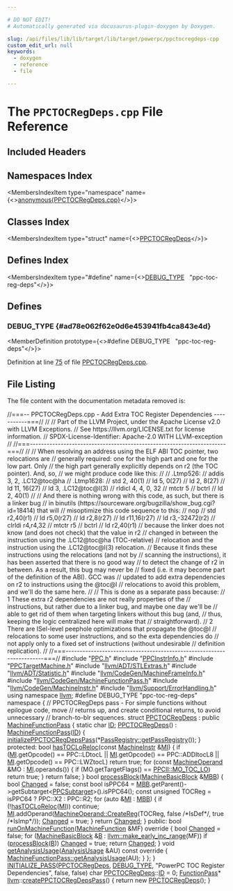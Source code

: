 ```yaml
---

# DO NOT EDIT!
# Automatically generated via docusaurus-plugin-doxygen by Doxygen.

slug: /api/files/lib/lib/target/lib/target/powerpc/ppctocregdeps-cpp
custom_edit_url: null
keywords:
  - doxygen
  - reference
  - file

---
```





# The `PPCTOCRegDeps.cpp` File Reference

<DoxygenPage pluginConfig={pluginConfig}>



## Included Headers

<IncludesList>
<IncludesListItem
  filePath="PPC.h"
  permalink="/docs/api/files/lib/lib/target/lib/target/powerpc/ppc-h"
  isLocal="true" />
<IncludesListItem
  filePath="PPCInstrInfo.h"
  permalink="/docs/api/files/lib/lib/target/lib/target/powerpc/ppcinstrinfo-h"
  isLocal="true" />
<IncludesListItem
  filePath="PPCTargetMachine.h"
  permalink="/docs/api/files/lib/lib/target/lib/target/powerpc/ppctargetmachine-h"
  isLocal="true" />
<IncludesListItem
  filePath="llvm/ADT/STLExtras.h"
  permalink="/docs/api/files/include/include/llvm/include/llvm/adt/stlextras-h"
  isLocal="true" />
<IncludesListItem
  filePath="llvm/ADT/Statistic.h"
  permalink="/docs/api/files/include/include/llvm/include/llvm/adt/statistic-h"
  isLocal="true" />
<IncludesListItem
  filePath="llvm/CodeGen/MachineFrameInfo.h"
  permalink="/docs/api/files/include/include/llvm/include/llvm/codegen/machineframeinfo-h"
  isLocal="true" />
<IncludesListItem
  filePath="llvm/CodeGen/MachineFunctionPass.h"
  permalink="/docs/api/files/include/include/llvm/include/llvm/codegen/machinefunctionpass-h"
  isLocal="true" />
<IncludesListItem
  filePath="llvm/CodeGen/MachineInstr.h"
  permalink="/docs/api/files/include/include/llvm/include/llvm/codegen/machineinstr-h"
  isLocal="true" />
<IncludesListItem
  filePath="llvm/Support/ErrorHandling.h"
  permalink="/docs/api/files/include/include/llvm/include/llvm/support/errorhandling-h"
  isLocal="true" />
</IncludesList>

## Namespaces Index

<MembersIndex>

<MembersIndexItem
  type="namespace"
  name={<><a href="/docs/api/namespaces/anonymous-ppctocregdeps-cpp-">anonymous&#123;PPCTOCRegDeps.cpp&#125;</a></>}>
</MembersIndexItem>

</MembersIndex>

## Classes Index

<MembersIndex>

<MembersIndexItem
  type="struct"
  name={<><a href="/docs/api/structs/anonymous-namespace-ppctocregdeps-cpp-/ppctocregdeps">PPCTOCRegDeps</a></>}>
</MembersIndexItem>

</MembersIndex>

## Defines Index

<MembersIndex>

<MembersIndexItem
  type="#define"
  name={<><a href="#ad78e062f62e0d6e453941fb4ca843e4d">DEBUG&#95;TYPE</a>&nbsp;&nbsp;&nbsp;&quot;ppc-toc-reg-deps&quot;</>}>
</MembersIndexItem>

</MembersIndex>


<SectionDefinition>

## Defines

### DEBUG&#95;TYPE {#ad78e062f62e0d6e453941fb4ca843e4d}

<MemberDefinition
  prototype={<>#define DEBUG&#95;TYPE&nbsp;&nbsp;&nbsp;&quot;ppc-toc-reg-deps&quot;</>}>

Definition at line <a href="#l00075">75</a> of file <a href="/docs/api/files/lib/lib/target/lib/target/powerpc/ppctocregdeps-cpp">PPCTOCRegDeps.cpp</a>.
</MemberDefinition>

</SectionDefinition>

## File Listing

The file content with the documentation metadata removed is:

<ProgramListing>

<Link id="l00001" /><CodeLine lineNumber="1"><Highlight kind="comment">//===-- PPCTOCRegDeps.cpp - Add Extra TOC Register Dependencies -----------===//</Highlight><Highlight kind="normal"></Highlight></CodeLine>
<Link id="l00002" /><CodeLine lineNumber="2"><Highlight kind="normal"></Highlight><Highlight kind="comment">//</Highlight><Highlight kind="normal"></Highlight></CodeLine>
<Link id="l00003" /><CodeLine lineNumber="3"><Highlight kind="normal"></Highlight><Highlight kind="comment">// Part of the LLVM Project, under the Apache License v2.0 with LLVM Exceptions.</Highlight><Highlight kind="normal"></Highlight></CodeLine>
<Link id="l00004" /><CodeLine lineNumber="4"><Highlight kind="normal"></Highlight><Highlight kind="comment">// See https://llvm.org/LICENSE.txt for license information.</Highlight><Highlight kind="normal"></Highlight></CodeLine>
<Link id="l00005" /><CodeLine lineNumber="5"><Highlight kind="normal"></Highlight><Highlight kind="comment">// SPDX-License-Identifier: Apache-2.0 WITH LLVM-exception</Highlight><Highlight kind="normal"></Highlight></CodeLine>
<Link id="l00006" /><CodeLine lineNumber="6"><Highlight kind="normal"></Highlight><Highlight kind="comment">//</Highlight><Highlight kind="normal"></Highlight></CodeLine>
<Link id="l00007" /><CodeLine lineNumber="7"><Highlight kind="normal"></Highlight><Highlight kind="comment">//===----------------------------------------------------------------------===//</Highlight><Highlight kind="normal"></Highlight></CodeLine>
<Link id="l00008" /><CodeLine lineNumber="8"><Highlight kind="normal"></Highlight><Highlight kind="comment">//</Highlight><Highlight kind="normal"></Highlight></CodeLine>
<Link id="l00009" /><CodeLine lineNumber="9"><Highlight kind="normal"></Highlight><Highlight kind="comment">// When resolving an address using the ELF ABI TOC pointer, two relocations are</Highlight><Highlight kind="normal"></Highlight></CodeLine>
<Link id="l00010" /><CodeLine lineNumber="10"><Highlight kind="normal"></Highlight><Highlight kind="comment">// generally required: one for the high part and one for the low part. Only</Highlight><Highlight kind="normal"></Highlight></CodeLine>
<Link id="l00011" /><CodeLine lineNumber="11"><Highlight kind="normal"></Highlight><Highlight kind="comment">// the high part generally explicitly depends on r2 (the TOC pointer). And, so,</Highlight><Highlight kind="normal"></Highlight></CodeLine>
<Link id="l00012" /><CodeLine lineNumber="12"><Highlight kind="normal"></Highlight><Highlight kind="comment">// we might produce code like this:</Highlight><Highlight kind="normal"></Highlight></CodeLine>
<Link id="l00013" /><CodeLine lineNumber="13"><Highlight kind="normal"></Highlight><Highlight kind="comment">//</Highlight><Highlight kind="normal"></Highlight></CodeLine>
<Link id="l00014" /><CodeLine lineNumber="14"><Highlight kind="normal"></Highlight><Highlight kind="comment">// .Ltmp526:</Highlight><Highlight kind="normal"></Highlight></CodeLine>
<Link id="l00015" /><CodeLine lineNumber="15"><Highlight kind="normal"></Highlight><Highlight kind="comment">//         addis 3, 2, .LC12@toc@ha</Highlight><Highlight kind="normal"></Highlight></CodeLine>
<Link id="l00016" /><CodeLine lineNumber="16"><Highlight kind="normal"></Highlight><Highlight kind="comment">// .Ltmp1628:</Highlight><Highlight kind="normal"></Highlight></CodeLine>
<Link id="l00017" /><CodeLine lineNumber="17"><Highlight kind="normal"></Highlight><Highlight kind="comment">//         std 2, 40(1)</Highlight><Highlight kind="normal"></Highlight></CodeLine>
<Link id="l00018" /><CodeLine lineNumber="18"><Highlight kind="normal"></Highlight><Highlight kind="comment">//         ld 5, 0(27)</Highlight><Highlight kind="normal"></Highlight></CodeLine>
<Link id="l00019" /><CodeLine lineNumber="19"><Highlight kind="normal"></Highlight><Highlight kind="comment">//         ld 2, 8(27)</Highlight><Highlight kind="normal"></Highlight></CodeLine>
<Link id="l00020" /><CodeLine lineNumber="20"><Highlight kind="normal"></Highlight><Highlight kind="comment">//         ld 11, 16(27)</Highlight><Highlight kind="normal"></Highlight></CodeLine>
<Link id="l00021" /><CodeLine lineNumber="21"><Highlight kind="normal"></Highlight><Highlight kind="comment">//         ld 3, .LC12@toc@l(3)</Highlight><Highlight kind="normal"></Highlight></CodeLine>
<Link id="l00022" /><CodeLine lineNumber="22"><Highlight kind="normal"></Highlight><Highlight kind="comment">//         rldicl 4, 4, 0, 32</Highlight><Highlight kind="normal"></Highlight></CodeLine>
<Link id="l00023" /><CodeLine lineNumber="23"><Highlight kind="normal"></Highlight><Highlight kind="comment">//         mtctr 5</Highlight><Highlight kind="normal"></Highlight></CodeLine>
<Link id="l00024" /><CodeLine lineNumber="24"><Highlight kind="normal"></Highlight><Highlight kind="comment">//         bctrl</Highlight><Highlight kind="normal"></Highlight></CodeLine>
<Link id="l00025" /><CodeLine lineNumber="25"><Highlight kind="normal"></Highlight><Highlight kind="comment">//         ld 2, 40(1)</Highlight><Highlight kind="normal"></Highlight></CodeLine>
<Link id="l00026" /><CodeLine lineNumber="26"><Highlight kind="normal"></Highlight><Highlight kind="comment">//</Highlight><Highlight kind="normal"></Highlight></CodeLine>
<Link id="l00027" /><CodeLine lineNumber="27"><Highlight kind="normal"></Highlight><Highlight kind="comment">// And there is nothing wrong with this code, as such, but there is a linker bug</Highlight><Highlight kind="normal"></Highlight></CodeLine>
<Link id="l00028" /><CodeLine lineNumber="28"><Highlight kind="normal"></Highlight><Highlight kind="comment">// in binutils (https://sourceware.org/bugzilla/show&#95;bug.cgi?id=18414) that will</Highlight><Highlight kind="normal"></Highlight></CodeLine>
<Link id="l00029" /><CodeLine lineNumber="29"><Highlight kind="normal"></Highlight><Highlight kind="comment">// misoptimize this code sequence to this:</Highlight><Highlight kind="normal"></Highlight></CodeLine>
<Link id="l00030" /><CodeLine lineNumber="30"><Highlight kind="normal"></Highlight><Highlight kind="comment">//         nop</Highlight><Highlight kind="normal"></Highlight></CodeLine>
<Link id="l00031" /><CodeLine lineNumber="31"><Highlight kind="normal"></Highlight><Highlight kind="comment">//         std     r2,40(r1)</Highlight><Highlight kind="normal"></Highlight></CodeLine>
<Link id="l00032" /><CodeLine lineNumber="32"><Highlight kind="normal"></Highlight><Highlight kind="comment">//         ld      r5,0(r27)</Highlight><Highlight kind="normal"></Highlight></CodeLine>
<Link id="l00033" /><CodeLine lineNumber="33"><Highlight kind="normal"></Highlight><Highlight kind="comment">//         ld      r2,8(r27)</Highlight><Highlight kind="normal"></Highlight></CodeLine>
<Link id="l00034" /><CodeLine lineNumber="34"><Highlight kind="normal"></Highlight><Highlight kind="comment">//         ld      r11,16(r27)</Highlight><Highlight kind="normal"></Highlight></CodeLine>
<Link id="l00035" /><CodeLine lineNumber="35"><Highlight kind="normal"></Highlight><Highlight kind="comment">//         ld      r3,-32472(r2)</Highlight><Highlight kind="normal"></Highlight></CodeLine>
<Link id="l00036" /><CodeLine lineNumber="36"><Highlight kind="normal"></Highlight><Highlight kind="comment">//         clrldi  r4,r4,32</Highlight><Highlight kind="normal"></Highlight></CodeLine>
<Link id="l00037" /><CodeLine lineNumber="37"><Highlight kind="normal"></Highlight><Highlight kind="comment">//         mtctr   r5</Highlight><Highlight kind="normal"></Highlight></CodeLine>
<Link id="l00038" /><CodeLine lineNumber="38"><Highlight kind="normal"></Highlight><Highlight kind="comment">//         bctrl</Highlight><Highlight kind="normal"></Highlight></CodeLine>
<Link id="l00039" /><CodeLine lineNumber="39"><Highlight kind="normal"></Highlight><Highlight kind="comment">//         ld      r2,40(r1)</Highlight><Highlight kind="normal"></Highlight></CodeLine>
<Link id="l00040" /><CodeLine lineNumber="40"><Highlight kind="normal"></Highlight><Highlight kind="comment">// because the linker does not know (and does not check) that the value in r2</Highlight><Highlight kind="normal"></Highlight></CodeLine>
<Link id="l00041" /><CodeLine lineNumber="41"><Highlight kind="normal"></Highlight><Highlight kind="comment">// changed in between the instruction using the .LC12@toc@ha (TOC-relative)</Highlight><Highlight kind="normal"></Highlight></CodeLine>
<Link id="l00042" /><CodeLine lineNumber="42"><Highlight kind="normal"></Highlight><Highlight kind="comment">// relocation and the instruction using the .LC12@toc@l(3) relocation.</Highlight><Highlight kind="normal"></Highlight></CodeLine>
<Link id="l00043" /><CodeLine lineNumber="43"><Highlight kind="normal"></Highlight><Highlight kind="comment">// Because it finds these instructions using the relocations (and not by</Highlight><Highlight kind="normal"></Highlight></CodeLine>
<Link id="l00044" /><CodeLine lineNumber="44"><Highlight kind="normal"></Highlight><Highlight kind="comment">// scanning the instructions), it has been asserted that there is no good way</Highlight><Highlight kind="normal"></Highlight></CodeLine>
<Link id="l00045" /><CodeLine lineNumber="45"><Highlight kind="normal"></Highlight><Highlight kind="comment">// to detect the change of r2 in between. As a result, this bug may never be</Highlight><Highlight kind="normal"></Highlight></CodeLine>
<Link id="l00046" /><CodeLine lineNumber="46"><Highlight kind="normal"></Highlight><Highlight kind="comment">// fixed (i.e. it may become part of the definition of the ABI). GCC was</Highlight><Highlight kind="normal"></Highlight></CodeLine>
<Link id="l00047" /><CodeLine lineNumber="47"><Highlight kind="normal"></Highlight><Highlight kind="comment">// updated to add extra dependencies on r2 to instructions using the @toc@l</Highlight><Highlight kind="normal"></Highlight></CodeLine>
<Link id="l00048" /><CodeLine lineNumber="48"><Highlight kind="normal"></Highlight><Highlight kind="comment">// relocations to avoid this problem, and we&#39;ll do the same here.</Highlight><Highlight kind="normal"></Highlight></CodeLine>
<Link id="l00049" /><CodeLine lineNumber="49"><Highlight kind="normal"></Highlight><Highlight kind="comment">//</Highlight><Highlight kind="normal"></Highlight></CodeLine>
<Link id="l00050" /><CodeLine lineNumber="50"><Highlight kind="normal"></Highlight><Highlight kind="comment">// This is done as a separate pass because:</Highlight><Highlight kind="normal"></Highlight></CodeLine>
<Link id="l00051" /><CodeLine lineNumber="51"><Highlight kind="normal"></Highlight><Highlight kind="comment">//  1 These extra r2 dependencies are not really properties of the</Highlight><Highlight kind="normal"></Highlight></CodeLine>
<Link id="l00052" /><CodeLine lineNumber="52"><Highlight kind="normal"></Highlight><Highlight kind="comment">//     instructions, but rather due to a linker bug, and maybe one day we&#39;ll be</Highlight><Highlight kind="normal"></Highlight></CodeLine>
<Link id="l00053" /><CodeLine lineNumber="53"><Highlight kind="normal"></Highlight><Highlight kind="comment">//     able to get rid of them when targeting linkers without this bug (and,</Highlight><Highlight kind="normal"></Highlight></CodeLine>
<Link id="l00054" /><CodeLine lineNumber="54"><Highlight kind="normal"></Highlight><Highlight kind="comment">//     thus, keeping the logic centralized here will make that</Highlight><Highlight kind="normal"></Highlight></CodeLine>
<Link id="l00055" /><CodeLine lineNumber="55"><Highlight kind="normal"></Highlight><Highlight kind="comment">//     straightforward).</Highlight><Highlight kind="normal"></Highlight></CodeLine>
<Link id="l00056" /><CodeLine lineNumber="56"><Highlight kind="normal"></Highlight><Highlight kind="comment">//  2 There are ISel-level peephole optimizations that propagate the @toc@l</Highlight><Highlight kind="normal"></Highlight></CodeLine>
<Link id="l00057" /><CodeLine lineNumber="57"><Highlight kind="normal"></Highlight><Highlight kind="comment">//     relocations to some user instructions, and so the exta dependencies do</Highlight><Highlight kind="normal"></Highlight></CodeLine>
<Link id="l00058" /><CodeLine lineNumber="58"><Highlight kind="normal"></Highlight><Highlight kind="comment">//     not apply only to a fixed set of instructions (without undesirable</Highlight><Highlight kind="normal"></Highlight></CodeLine>
<Link id="l00059" /><CodeLine lineNumber="59"><Highlight kind="normal"></Highlight><Highlight kind="comment">//     definition replication).</Highlight><Highlight kind="normal"></Highlight></CodeLine>
<Link id="l00060" /><CodeLine lineNumber="60"><Highlight kind="normal"></Highlight><Highlight kind="comment">//</Highlight><Highlight kind="normal"></Highlight></CodeLine>
<Link id="l00061" /><CodeLine lineNumber="61"><Highlight kind="normal"></Highlight><Highlight kind="comment">//===----------------------------------------------------------------------===//</Highlight><Highlight kind="normal"></Highlight></CodeLine>
<Link id="l00062" /><CodeLine lineNumber="62"><Highlight kind="normal"></Highlight></CodeLine>
<Link id="l00063" /><CodeLine lineNumber="63"><Highlight kind="normal"></Highlight><Highlight kind="preprocessor">#include &quot;<a href="/docs/api/files/lib/lib/target/lib/target/powerpc/ppc-h">PPC.h</a>&quot;</Highlight><Highlight kind="normal"></Highlight></CodeLine>
<Link id="l00064" /><CodeLine lineNumber="64"><Highlight kind="normal"></Highlight><Highlight kind="preprocessor">#include &quot;<a href="/docs/api/files/lib/lib/target/lib/target/powerpc/ppcinstrinfo-h">PPCInstrInfo.h</a>&quot;</Highlight><Highlight kind="normal"></Highlight></CodeLine>
<Link id="l00065" /><CodeLine lineNumber="65"><Highlight kind="normal"></Highlight><Highlight kind="preprocessor">#include &quot;<a href="/docs/api/files/lib/lib/target/lib/target/powerpc/ppctargetmachine-h">PPCTargetMachine.h</a>&quot;</Highlight><Highlight kind="normal"></Highlight></CodeLine>
<Link id="l00066" /><CodeLine lineNumber="66"><Highlight kind="normal"></Highlight><Highlight kind="preprocessor">#include &quot;<a href="/docs/api/files/include/include/llvm/include/llvm/adt/stlextras-h">llvm/ADT/STLExtras.h</a>&quot;</Highlight><Highlight kind="normal"></Highlight></CodeLine>
<Link id="l00067" /><CodeLine lineNumber="67"><Highlight kind="normal"></Highlight><Highlight kind="preprocessor">#include &quot;<a href="/docs/api/files/include/include/llvm/include/llvm/adt/statistic-h">llvm/ADT/Statistic.h</a>&quot;</Highlight><Highlight kind="normal"></Highlight></CodeLine>
<Link id="l00068" /><CodeLine lineNumber="68"><Highlight kind="normal"></Highlight><Highlight kind="preprocessor">#include &quot;<a href="/docs/api/files/include/include/llvm/include/llvm/codegen/machineframeinfo-h">llvm/CodeGen/MachineFrameInfo.h</a>&quot;</Highlight><Highlight kind="normal"></Highlight></CodeLine>
<Link id="l00069" /><CodeLine lineNumber="69"><Highlight kind="normal"></Highlight><Highlight kind="preprocessor">#include &quot;<a href="/docs/api/files/include/include/llvm/include/llvm/codegen/machinefunctionpass-h">llvm/CodeGen/MachineFunctionPass.h</a>&quot;</Highlight><Highlight kind="normal"></Highlight></CodeLine>
<Link id="l00070" /><CodeLine lineNumber="70"><Highlight kind="normal"></Highlight><Highlight kind="preprocessor">#include &quot;<a href="/docs/api/files/include/include/llvm/include/llvm/codegen/machineinstr-h">llvm/CodeGen/MachineInstr.h</a>&quot;</Highlight><Highlight kind="normal"></Highlight></CodeLine>
<Link id="l00071" /><CodeLine lineNumber="71"><Highlight kind="normal"></Highlight><Highlight kind="preprocessor">#include &quot;<a href="/docs/api/files/include/include/llvm/include/llvm/support/errorhandling-h">llvm/Support/ErrorHandling.h</a>&quot;</Highlight><Highlight kind="normal"></Highlight></CodeLine>
<Link id="l00072" /><CodeLine lineNumber="72"><Highlight kind="normal"></Highlight></CodeLine>
<Link id="l00073" /><CodeLine lineNumber="73"><Highlight kind="normal"></Highlight><Highlight kind="keyword">using namespace </Highlight><Highlight kind="normal"><a href="/docs/api/namespaces/llvm">llvm</a>;</Highlight></CodeLine>
<Link id="l00074" /><CodeLine lineNumber="74"><Highlight kind="normal"></Highlight></CodeLine>
<Link id="l00075" /><CodeLine lineNumber="75" lineLink="#ad78e062f62e0d6e453941fb4ca843e4d"><Highlight kind="normal"></Highlight><Highlight kind="preprocessor">#define DEBUG&#95;TYPE &quot;ppc-toc-reg-deps&quot;</Highlight><Highlight kind="normal"></Highlight></CodeLine>
<Link id="l00076" /><CodeLine lineNumber="76"><Highlight kind="normal"></Highlight></CodeLine>
<Link id="l00077" /><CodeLine lineNumber="77" lineLink="/docs/api/namespaces/anonymous-ppctocregdeps-cpp-"><Highlight kind="normal"></Highlight><Highlight kind="keyword">namespace </Highlight><Highlight kind="normal">&#123;</Highlight></CodeLine>
<Link id="l00078" /><CodeLine lineNumber="78"><Highlight kind="normal">  </Highlight><Highlight kind="comment">// PPCTOCRegDeps pass - For simple functions without epilogue code, move</Highlight><Highlight kind="normal"></Highlight></CodeLine>
<Link id="l00079" /><CodeLine lineNumber="79"><Highlight kind="normal">  </Highlight><Highlight kind="comment">// returns up, and create conditional returns, to avoid unnecessary</Highlight><Highlight kind="normal"></Highlight></CodeLine>
<Link id="l00080" /><CodeLine lineNumber="80"><Highlight kind="normal">  </Highlight><Highlight kind="comment">// branch-to-blr sequences.</Highlight><Highlight kind="normal"></Highlight></CodeLine>
<Link id="l00081" /><CodeLine lineNumber="81" lineLink="/docs/api/structs/anonymous-namespace-ppctocregdeps-cpp-/ppctocregdeps"><Highlight kind="normal">  </Highlight><Highlight kind="keyword">struct </Highlight><Highlight kind="normal"><a href="/docs/api/structs/anonymous-namespace-ppctocregdeps-cpp-/ppctocregdeps/#a4683cb4071581d1c2c6b190f22898118">PPCTOCRegDeps</a> : </Highlight><Highlight kind="keyword">public</Highlight><Highlight kind="normal"> <a href="/docs/api/classes/llvm/machinefunctionpass/#a29c81d2386f4a727c6d33413807530c8">MachineFunctionPass</a> &#123;</Highlight></CodeLine>
<Link id="l00082" /><CodeLine lineNumber="82" lineLink="/docs/api/structs/anonymous-namespace-ppctocregdeps-cpp-/ppctocregdeps/#a8c8f44661e4efcf08dd18a11843db5cf"><Highlight kind="normal">    </Highlight><Highlight kind="keyword">static</Highlight><Highlight kind="normal"> </Highlight><Highlight kind="keywordtype">char</Highlight><Highlight kind="normal"> <a href="/docs/api/structs/anonymous-namespace-ppctocregdeps-cpp-/ppctocregdeps/#a8c8f44661e4efcf08dd18a11843db5cf">ID</a>;</Highlight></CodeLine>
<Link id="l00083" /><CodeLine lineNumber="83" lineLink="/docs/api/structs/anonymous-namespace-ppctocregdeps-cpp-/ppctocregdeps/#a4683cb4071581d1c2c6b190f22898118"><Highlight kind="normal">    <a href="/docs/api/structs/anonymous-namespace-ppctocregdeps-cpp-/ppctocregdeps/#a4683cb4071581d1c2c6b190f22898118">PPCTOCRegDeps</a>() : <a href="/docs/api/classes/llvm/machinefunctionpass/#a29c81d2386f4a727c6d33413807530c8">MachineFunctionPass</a>(<a href="/docs/api/structs/anonymous-namespace-ppctocregdeps-cpp-/ppctocregdeps/#a8c8f44661e4efcf08dd18a11843db5cf">ID</a>) &#123;</Highlight></CodeLine>
<Link id="l00084" /><CodeLine lineNumber="84"><Highlight kind="normal">      <a href="/docs/api/namespaces/llvm/#a59356227f67acf597fe4928f4e3fff39">initializePPCTOCRegDepsPass</a>(&#42;<a href="/docs/api/classes/llvm/passregistry/#a05a729900b76c89e808c6c3094921b2f">PassRegistry::getPassRegistry</a>());</Highlight></CodeLine>
<Link id="l00085" /><CodeLine lineNumber="85"><Highlight kind="normal">    &#125;</Highlight></CodeLine>
<Link id="l00086" /><CodeLine lineNumber="86"><Highlight kind="normal"></Highlight></CodeLine>
<Link id="l00087" /><CodeLine lineNumber="87"><Highlight kind="normal"></Highlight><Highlight kind="keyword">protected</Highlight><Highlight kind="normal">:</Highlight></CodeLine>
<Link id="l00088" /><CodeLine lineNumber="88" lineLink="/docs/api/structs/anonymous-namespace-ppctocregdeps-cpp-/ppctocregdeps/#a4bc711856e369343b45c9b3d3a214be4"><Highlight kind="normal">    </Highlight><Highlight kind="keywordtype">bool</Highlight><Highlight kind="normal"> <a href="/docs/api/structs/anonymous-namespace-ppctocregdeps-cpp-/ppctocregdeps/#a4bc711856e369343b45c9b3d3a214be4">hasTOCLoReloc</a>(</Highlight><Highlight kind="keyword">const</Highlight><Highlight kind="normal"> <a href="/docs/api/classes/llvm/machineinstr">MachineInstr</a> &amp;<a href="/docs/api/files/lib/lib/codegen/lib/codegen/globalisel/irtranslator-cpp/#abe44dfdea65b4f7e11e0a608ab708b76">MI</a>) &#123;</Highlight></CodeLine>
<Link id="l00089" /><CodeLine lineNumber="89"><Highlight kind="normal">      </Highlight><Highlight kind="keywordflow">if</Highlight><Highlight kind="normal"> (<a href="/docs/api/files/lib/lib/codegen/lib/codegen/globalisel/irtranslator-cpp/#abe44dfdea65b4f7e11e0a608ab708b76">MI</a>.getOpcode() == PPC::LDtocL || <a href="/docs/api/files/lib/lib/codegen/lib/codegen/globalisel/irtranslator-cpp/#abe44dfdea65b4f7e11e0a608ab708b76">MI</a>.getOpcode() == PPC::ADDItocL8 ||</Highlight></CodeLine>
<Link id="l00090" /><CodeLine lineNumber="90"><Highlight kind="normal">          <a href="/docs/api/files/lib/lib/codegen/lib/codegen/globalisel/irtranslator-cpp/#abe44dfdea65b4f7e11e0a608ab708b76">MI</a>.getOpcode() == PPC::LWZtocL)</Highlight></CodeLine>
<Link id="l00091" /><CodeLine lineNumber="91"><Highlight kind="normal">        </Highlight><Highlight kind="keywordflow">return</Highlight><Highlight kind="normal"> </Highlight><Highlight kind="keyword">true</Highlight><Highlight kind="normal">;</Highlight></CodeLine>
<Link id="l00092" /><CodeLine lineNumber="92"><Highlight kind="normal"></Highlight></CodeLine>
<Link id="l00093" /><CodeLine lineNumber="93"><Highlight kind="normal">      </Highlight><Highlight kind="keywordflow">for</Highlight><Highlight kind="normal"> (</Highlight><Highlight kind="keyword">const</Highlight><Highlight kind="normal"> <a href="/docs/api/classes/llvm/machineoperand">MachineOperand</a> &amp;MO : <a href="/docs/api/files/lib/lib/codegen/lib/codegen/globalisel/irtranslator-cpp/#abe44dfdea65b4f7e11e0a608ab708b76">MI</a>.operands()) &#123;</Highlight></CodeLine>
<Link id="l00094" /><CodeLine lineNumber="94"><Highlight kind="normal">        </Highlight><Highlight kind="keywordflow">if</Highlight><Highlight kind="normal"> (MO.getTargetFlags() == <a href="/docs/api/namespaces/llvm/ppcii/#ae73836094d8b0399ba10a6e540a363ffad512bc138c5c6766b7ee4f66e43d47b4">PPCII::MO&#95;TOC&#95;LO</a>)</Highlight></CodeLine>
<Link id="l00095" /><CodeLine lineNumber="95"><Highlight kind="normal">          </Highlight><Highlight kind="keywordflow">return</Highlight><Highlight kind="normal"> </Highlight><Highlight kind="keyword">true</Highlight><Highlight kind="normal">;</Highlight></CodeLine>
<Link id="l00096" /><CodeLine lineNumber="96"><Highlight kind="normal">      &#125;</Highlight></CodeLine>
<Link id="l00097" /><CodeLine lineNumber="97"><Highlight kind="normal"></Highlight></CodeLine>
<Link id="l00098" /><CodeLine lineNumber="98"><Highlight kind="normal">      </Highlight><Highlight kind="keywordflow">return</Highlight><Highlight kind="normal"> </Highlight><Highlight kind="keyword">false</Highlight><Highlight kind="normal">;</Highlight></CodeLine>
<Link id="l00099" /><CodeLine lineNumber="99"><Highlight kind="normal">    &#125;</Highlight></CodeLine>
<Link id="l00100" /><CodeLine lineNumber="100"><Highlight kind="normal"></Highlight></CodeLine>
<Link id="l00101" /><CodeLine lineNumber="101" lineLink="/docs/api/structs/anonymous-namespace-ppctocregdeps-cpp-/ppctocregdeps/#a176ecfb7ebeac654d5064720a6620307"><Highlight kind="normal">    </Highlight><Highlight kind="keywordtype">bool</Highlight><Highlight kind="normal"> <a href="/docs/api/structs/anonymous-namespace-ppctocregdeps-cpp-/ppctocregdeps/#a176ecfb7ebeac654d5064720a6620307">processBlock</a>(<a href="/docs/api/classes/llvm/machinebasicblock">MachineBasicBlock</a> &amp;<a href="/docs/api/files/lib/lib/target/lib/target/arm/armslshardening-cpp/#a5958512eae2979bd2eb383977996a600">MBB</a>) &#123;</Highlight></CodeLine>
<Link id="l00102" /><CodeLine lineNumber="102"><Highlight kind="normal">      </Highlight><Highlight kind="keywordtype">bool</Highlight><Highlight kind="normal"> <a href="/docs/api/groups/arcopt/#gaa57b1a4e6a1c79233913139635169cf1">Changed</a> = </Highlight><Highlight kind="keyword">false</Highlight><Highlight kind="normal">;</Highlight></CodeLine>
<Link id="l00103" /><CodeLine lineNumber="103"><Highlight kind="normal"></Highlight></CodeLine>
<Link id="l00104" /><CodeLine lineNumber="104"><Highlight kind="normal">      </Highlight><Highlight kind="keyword">const</Highlight><Highlight kind="normal"> </Highlight><Highlight kind="keywordtype">bool</Highlight><Highlight kind="normal"> isPPC64 =</Highlight></CodeLine>
<Link id="l00105" /><CodeLine lineNumber="105"><Highlight kind="normal">          <a href="/docs/api/files/lib/lib/target/lib/target/arm/armslshardening-cpp/#a5958512eae2979bd2eb383977996a600">MBB</a>.getParent()-&gt;getSubtarget&lt;<a href="/docs/api/classes/llvm/ppcsubtarget">PPCSubtarget</a>&gt;().isPPC64();</Highlight></CodeLine>
<Link id="l00106" /><CodeLine lineNumber="106"><Highlight kind="normal">      </Highlight><Highlight kind="keyword">const</Highlight><Highlight kind="normal"> </Highlight><Highlight kind="keywordtype">unsigned</Highlight><Highlight kind="normal"> TOCReg = isPPC64 ? PPC::X2 : PPC::R2;</Highlight></CodeLine>
<Link id="l00107" /><CodeLine lineNumber="107"><Highlight kind="normal"></Highlight></CodeLine>
<Link id="l00108" /><CodeLine lineNumber="108"><Highlight kind="normal">      </Highlight><Highlight kind="keywordflow">for</Highlight><Highlight kind="normal"> (</Highlight><Highlight kind="keyword">auto</Highlight><Highlight kind="normal"> &amp;<a href="/docs/api/files/lib/lib/codegen/lib/codegen/globalisel/irtranslator-cpp/#abe44dfdea65b4f7e11e0a608ab708b76">MI</a> : <a href="/docs/api/files/lib/lib/target/lib/target/arm/armslshardening-cpp/#a5958512eae2979bd2eb383977996a600">MBB</a>) &#123;</Highlight></CodeLine>
<Link id="l00109" /><CodeLine lineNumber="109"><Highlight kind="normal">        </Highlight><Highlight kind="keywordflow">if</Highlight><Highlight kind="normal"> (!<a href="/docs/api/structs/anonymous-namespace-ppctocregdeps-cpp-/ppctocregdeps/#a4bc711856e369343b45c9b3d3a214be4">hasTOCLoReloc</a>(<a href="/docs/api/files/lib/lib/codegen/lib/codegen/globalisel/irtranslator-cpp/#abe44dfdea65b4f7e11e0a608ab708b76">MI</a>))</Highlight></CodeLine>
<Link id="l00110" /><CodeLine lineNumber="110"><Highlight kind="normal">          </Highlight><Highlight kind="keywordflow">continue</Highlight><Highlight kind="normal">;</Highlight></CodeLine>
<Link id="l00111" /><CodeLine lineNumber="111"><Highlight kind="normal"></Highlight></CodeLine>
<Link id="l00112" /><CodeLine lineNumber="112"><Highlight kind="normal">        <a href="/docs/api/files/lib/lib/codegen/lib/codegen/globalisel/irtranslator-cpp/#abe44dfdea65b4f7e11e0a608ab708b76">MI</a>.addOperand(<a href="/docs/api/classes/llvm/machineoperand/#af2c351dad09a71aa08e1d85c67ae6e53">MachineOperand::CreateReg</a>(TOCReg,</Highlight></CodeLine>
<Link id="l00113" /><CodeLine lineNumber="113"><Highlight kind="normal">                                                </Highlight><Highlight kind="keyword">false</Highlight><Highlight kind="normal">  </Highlight><Highlight kind="comment">/&#42;IsDef&#42;/</Highlight><Highlight kind="normal">,</Highlight></CodeLine>
<Link id="l00114" /><CodeLine lineNumber="114"><Highlight kind="normal">                                                </Highlight><Highlight kind="keyword">true</Highlight><Highlight kind="normal">  </Highlight><Highlight kind="comment">/&#42;IsImp&#42;/</Highlight><Highlight kind="normal">));</Highlight></CodeLine>
<Link id="l00115" /><CodeLine lineNumber="115"><Highlight kind="normal">        <a href="/docs/api/groups/arcopt/#gaa57b1a4e6a1c79233913139635169cf1">Changed</a> = </Highlight><Highlight kind="keyword">true</Highlight><Highlight kind="normal">;</Highlight></CodeLine>
<Link id="l00116" /><CodeLine lineNumber="116"><Highlight kind="normal">      &#125;</Highlight></CodeLine>
<Link id="l00117" /><CodeLine lineNumber="117"><Highlight kind="normal"></Highlight></CodeLine>
<Link id="l00118" /><CodeLine lineNumber="118"><Highlight kind="normal">      </Highlight><Highlight kind="keywordflow">return</Highlight><Highlight kind="normal"> <a href="/docs/api/groups/arcopt/#gaa57b1a4e6a1c79233913139635169cf1">Changed</a>;</Highlight></CodeLine>
<Link id="l00119" /><CodeLine lineNumber="119"><Highlight kind="normal">    &#125;</Highlight></CodeLine>
<Link id="l00120" /><CodeLine lineNumber="120"><Highlight kind="normal"></Highlight></CodeLine>
<Link id="l00121" /><CodeLine lineNumber="121"><Highlight kind="normal"></Highlight><Highlight kind="keyword">public</Highlight><Highlight kind="normal">:</Highlight></CodeLine>
<Link id="l00122" /><CodeLine lineNumber="122" lineLink="/docs/api/structs/anonymous-namespace-ppctocregdeps-cpp-/ppctocregdeps/#a6605504c979d73cb428e9940e28bcc9f"><Highlight kind="normal">    </Highlight><Highlight kind="keywordtype">bool</Highlight><Highlight kind="normal"> <a href="/docs/api/structs/anonymous-namespace-ppctocregdeps-cpp-/ppctocregdeps/#a6605504c979d73cb428e9940e28bcc9f">runOnMachineFunction</a>(<a href="/docs/api/classes/llvm/machinefunction">MachineFunction</a> &amp;MF)</Highlight><Highlight kind="keyword"> override </Highlight><Highlight kind="normal">&#123;</Highlight></CodeLine>
<Link id="l00123" /><CodeLine lineNumber="123"><Highlight kind="normal">      </Highlight><Highlight kind="keywordtype">bool</Highlight><Highlight kind="normal"> <a href="/docs/api/groups/arcopt/#gaa57b1a4e6a1c79233913139635169cf1">Changed</a> = </Highlight><Highlight kind="keyword">false</Highlight><Highlight kind="normal">;</Highlight></CodeLine>
<Link id="l00124" /><CodeLine lineNumber="124"><Highlight kind="normal"></Highlight></CodeLine>
<Link id="l00125" /><CodeLine lineNumber="125"><Highlight kind="normal">      </Highlight><Highlight kind="keywordflow">for</Highlight><Highlight kind="normal"> (<a href="/docs/api/classes/llvm/machinebasicblock">MachineBasicBlock</a> &amp;<a href="/docs/api/files/lib/lib/ir/builtingcs-cpp/#ae76959fe811ba090de4cba69ac00f1da">B</a> : <a href="/docs/api/namespaces/llvm/#a3d2cdc4a0db233678e7141c9d6ea3419">llvm::make&#95;early&#95;inc&#95;range</a>(MF))</Highlight></CodeLine>
<Link id="l00126" /><CodeLine lineNumber="126"><Highlight kind="normal">        </Highlight><Highlight kind="keywordflow">if</Highlight><Highlight kind="normal"> (<a href="/docs/api/structs/anonymous-namespace-ppctocregdeps-cpp-/ppctocregdeps/#a176ecfb7ebeac654d5064720a6620307">processBlock</a>(<a href="/docs/api/files/lib/lib/ir/builtingcs-cpp/#ae76959fe811ba090de4cba69ac00f1da">B</a>))</Highlight></CodeLine>
<Link id="l00127" /><CodeLine lineNumber="127"><Highlight kind="normal">          <a href="/docs/api/groups/arcopt/#gaa57b1a4e6a1c79233913139635169cf1">Changed</a> = </Highlight><Highlight kind="keyword">true</Highlight><Highlight kind="normal">;</Highlight></CodeLine>
<Link id="l00128" /><CodeLine lineNumber="128"><Highlight kind="normal"></Highlight></CodeLine>
<Link id="l00129" /><CodeLine lineNumber="129"><Highlight kind="normal">      </Highlight><Highlight kind="keywordflow">return</Highlight><Highlight kind="normal"> <a href="/docs/api/groups/arcopt/#gaa57b1a4e6a1c79233913139635169cf1">Changed</a>;</Highlight></CodeLine>
<Link id="l00130" /><CodeLine lineNumber="130"><Highlight kind="normal">    &#125;</Highlight></CodeLine>
<Link id="l00131" /><CodeLine lineNumber="131"><Highlight kind="normal"></Highlight></CodeLine>
<Link id="l00132" /><CodeLine lineNumber="132" lineLink="/docs/api/structs/anonymous-namespace-ppctocregdeps-cpp-/ppctocregdeps/#adfac06f0684e020f718bfeb3e6615f9c"><Highlight kind="normal">    </Highlight><Highlight kind="keywordtype">void</Highlight><Highlight kind="normal"> <a href="/docs/api/structs/anonymous-namespace-ppctocregdeps-cpp-/ppctocregdeps/#adfac06f0684e020f718bfeb3e6615f9c">getAnalysisUsage</a>(<a href="/docs/api/classes/llvm/analysisusage">AnalysisUsage</a> &amp;AU)</Highlight><Highlight kind="keyword"> const override </Highlight><Highlight kind="normal">&#123;</Highlight></CodeLine>
<Link id="l00133" /><CodeLine lineNumber="133"><Highlight kind="normal">      <a href="/docs/api/classes/llvm/machinefunctionpass/#a864fd57b4304ef933b3281d0ef85a88e">MachineFunctionPass::getAnalysisUsage</a>(AU);</Highlight></CodeLine>
<Link id="l00134" /><CodeLine lineNumber="134"><Highlight kind="normal">    &#125;</Highlight></CodeLine>
<Link id="l00135" /><CodeLine lineNumber="135"><Highlight kind="normal">  &#125;;</Highlight></CodeLine>
<Link id="l00136" /><CodeLine lineNumber="136"><Highlight kind="normal">&#125;</Highlight></CodeLine>
<Link id="l00137" /><CodeLine lineNumber="137"><Highlight kind="normal"></Highlight></CodeLine>
<Link id="l00138" /><CodeLine lineNumber="138"><Highlight kind="normal"><a href="/docs/api/files/include/include/llvm/passsupport-h/#af807c9595d50b45c0008924c4679c85c">INITIALIZE&#95;PASS</a>(<a href="/docs/api/structs/anonymous-namespace-ppctocregdeps-cpp-/ppctocregdeps/#a4683cb4071581d1c2c6b190f22898118">PPCTOCRegDeps</a>, <a href="/docs/api/files/include/include/llvm/include/llvm/adt/genericcycleimpl-h/#ad78e062f62e0d6e453941fb4ca843e4d">DEBUG&#95;TYPE</a>,</Highlight></CodeLine>
<Link id="l00139" /><CodeLine lineNumber="139"><Highlight kind="normal">                </Highlight><Highlight kind="stringliteral">&quot;PowerPC TOC Register Dependencies&quot;</Highlight><Highlight kind="normal">, </Highlight><Highlight kind="keyword">false</Highlight><Highlight kind="normal">, </Highlight><Highlight kind="keyword">false</Highlight><Highlight kind="normal">)</Highlight></CodeLine>
<Link id="l00140" /><CodeLine lineNumber="140"><Highlight kind="normal"></Highlight></CodeLine>
<Link id="l00141" /><CodeLine lineNumber="141"><Highlight kind="normal">char <a href="/docs/api/structs/anonymous-namespace-ppctocregdeps-cpp-/ppctocregdeps/#a4683cb4071581d1c2c6b190f22898118">PPCTOCRegDeps</a>::<a href="/docs/api/namespaces/llvm/callingconv/#abdf8cf606905c10634e831390981b0ed">ID</a> = 0;</Highlight></CodeLine>
<Link id="l00142" /><CodeLine lineNumber="142"><Highlight kind="normal"><a href="/docs/api/classes/llvm/functionpass">FunctionPass</a>&#42;</Highlight></CodeLine>
<Link id="l00143" /><CodeLine lineNumber="143"><Highlight kind="normal"><a href="/docs/api/namespaces/llvm">llvm</a>::<a href="/docs/api/namespaces/llvm/#aaca9a01baccbd6d12f256e6e2884051e">createPPCTOCRegDepsPass</a>() &#123; </Highlight><Highlight kind="keywordflow">return</Highlight><Highlight kind="normal"> </Highlight><Highlight kind="keyword">new</Highlight><Highlight kind="normal"> <a href="/docs/api/structs/anonymous-namespace-ppctocregdeps-cpp-/ppctocregdeps/#a4683cb4071581d1c2c6b190f22898118">PPCTOCRegDeps</a>(); &#125;</Highlight></CodeLine>
<Link id="l00144" /><CodeLine lineNumber="144"><Highlight kind="normal"></Highlight></CodeLine>

</ProgramListing>

</DoxygenPage>
